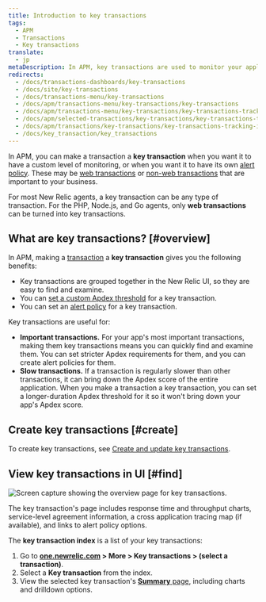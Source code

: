 ```yaml
---
title: Introduction to key transactions
tags:
  - APM
  - Transactions
  - Key transactions
translate:
  - jp
metaDescription: In APM, key transactions are used to monitor your application''s important or unique transactions and processes.
redirects:
  - /docs/transactions-dashboards/key-transactions
  - /docs/site/key-transactions
  - /docs/transactions-menu/key-transactions
  - /docs/apm/transactions-menu/key-transactions/key-transactions
  - /docs/apm/transactions-menu/key-transactions/key-transactions-tracking-important-transactions-or-events
  - /docs/apm/selected-transactions/key-transactions/key-transactions-tracking-important-transactions-or-events
  - /docs/apm/transactions/key-transactions/key-transactions-tracking-important-transactions-or-events
  - /docs/key_transaction/key_transactions
---
```



In APM, you can make a transaction a **key transaction** when you want it to have a custom level of monitoring, or when you want it to have its own [alert policy](/docs/apm/transactions/key-transactions/view-key-transactions-alert-information). These may be [web transactions](/docs/using-new-relic/welcome-new-relic/getting-started/glossary#transaction) or [non-web transactions](/docs/using-new-relic/welcome-new-relic/getting-started/glossary#non-web-transaction) that are important to your business.

For most New Relic agents, a key transaction can be any type of transaction. For the PHP, Node.js, and Go agents, only **web transactions** can be turned into key transactions.

## What are key transactions? [#overview]

In APM, making a [transaction](/docs/apm/transactions/intro-transactions/transactions-new-relic-apm) a **key transaction** gives you the following benefits:

* Key transactions are grouped together in the New Relic UI, so they are easy to find and examine.
* You can [set a custom Apdex threshold](/docs/apm/transactions/key-transactions/create-key-transactions#apdex) for a key transaction.
* You can set an [alert policy](/docs/apm/transactions/key-transactions/view-key-transactions-alert-information) for a key transaction.

Key transactions are useful for:

* **Important transactions.** For your app's most important transactions, making them key transactions means you can quickly find and examine them. You can set stricter Apdex requirements for them, and you can create alert policies for them.
* **Slow transactions.** If a transaction is regularly slower than other transactions, it can bring down the Apdex score of the entire application. When you make a transaction a key transaction, you can set a longer-duration Apdex threshold for it so it won't bring down your app's Apdex score.

## Create key transactions [#create]

To create key transactions, see [Create and update key transactions](/docs/apm/transactions/key-transactions/create-update-key-transactions).

## View key transactions in UI [#find]

<img
  src={keyTrxOverview}
  title="key-trx-overview.png"
  alt="Screen capture showing the overview page for key transactions."
/>

<figcaption>
  The key transaction's page includes response time and throughput charts, service-level agreement information, a cross application tracing map (if available), and links to alert policy options.
</figcaption>

The **key transaction index** is a list of your key transactions:

1. Go to **[one.newrelic.com](https://one.newrelic.com) > More > Key transactions > (select a transaction)**.
2. Select a **Key transaction** from the index.
3. View the selected key transaction's [**Summary** page](/docs/apm/transactions/key-transactions/viewing-key-transactions), including charts and drilldown options.
